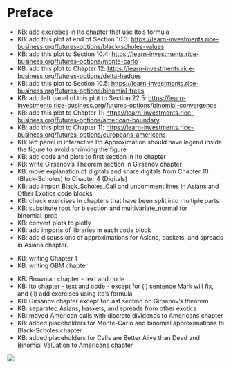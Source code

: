 # Preface {.unnumbered}

::: {.ToDo .unnumbered}

- KB: add exercises in Ito chapter that use Ito's formula
- KB: add this plot at end of Section 10.3: [https://learn-investments.rice-business.org/futures-options/black-scholes-values](https://learn-investments.rice-business.org/futures-options/black-scholes-values)
- KB: add this plot to Section 10.4: [https://learn-investments.rice-business.org/futures-options/monte-carlo](https://learn-investments.rice-business.org/futures-options/monte-carlo)
- KB: add this plot to Chapter 12: [https://learn-investments.rice-business.org/futures-options/delta-hedges](https://learn-investments.rice-business.org/futures-options/delta-hedges)
- KB: add this plot to Section 10.5: [https://learn-investments.rice-business.org/futures-options/binomial-trees](https://learn-investments.rice-business.org/futures-options/binomial-trees)
- KB: add left panel of this plot to Section 22.5: [https://learn-investments.rice-business.org/futures-options/binomial-convergence](https://learn-investments.rice-business.org/futures-options/binomial-convergence)
- KB: add this plot to Chapter 11: [https://learn-investments.rice-business.org/futures-options/american-boundary](https://learn-investments.rice-business.org/futures-options/american-boundary)
- KB: add this plot to Chapter 11: [https://learn-investments.rice-business.org/futures-options/europeans-americans](https://learn-investments.rice-business.org/futures-options/europeans-americans)
- KB: left panel in interactive Ito Approximation should have legend inside the figure to avoid shrinking the figure
- KB: add code and plots to first section in Ito chapter 
- KB: write Girsanov's Theorem section in Girsanov chapter
- KB: move explanation of digitals and share digitals from Chapter 10 (Black-Scholes) to Chapter 4 (Digitals)
- KB: add import Black_Scholes_Call and uncomment lines in Asians and Other Exotics code blocks
- KB: check exercises in chapters that have been split into multiple parts
- KB: substitute root for bisection and multivariate_normal for binomial_prob 
- KB: convert plots to plotly
- KB: add imports of libraries in each code block
- KB: add discussions of approximations for Asians, baskets, and spreads in Asians chapter.

:::

::: {.InProgress .unnumbered}
- KB: writing Chapter 1
- KB: writing GBM chapter
:::

::: {.Done .unnumbered}
- KB: Brownian chapter - text and code
- KB: Ito chapter - text and code - except for (i) sentence Mark will fix, and (ii) add exercises using Ito's formula
- KB: Girsanov chapter except for last section on Girsanov's theorem
- KB: separated Asians, baskets, and spreads from other exotics 
- KB: moved American calls with discrete dividends to Americans chapter 
- KB: added placeholders for Monte-Carlo and binomial approximations to Black-Scholes chapter
- KB: added placeholders for Calls are Better Alive than Dead and Binomial Valuation to Americans chapter

:::

![](under_construction.jpg)


